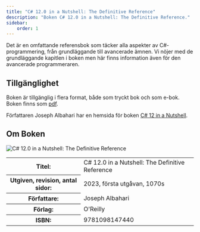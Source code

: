 ```yaml
---
title: "C# 12.0 in a Nutshell: The Definitive Reference" 
description: "Boken C# 12.0 in a Nutshell: The Definitive Reference."
sidebar:
    order: 1
---
```



Det är en omfattande referensbok som täcker alla aspekter av C#-programmering, från grundläggande till avancerade ämnen. Vi nöjer med de grundläggande kapitlen i boken men här finns information även för den avancerade programmeraren.


## Tillgänglighet

Boken är tillgänglig i flera format, både som tryckt bok och som e-bok. Boken finns som [pdf](https://dokumen.pub/c-12-in-a-nutshell-the-definitive-reference-9781098147440.html).

Författaren Joseph Albahari har en hemsida för boken [C# 12 in a Nutshell](https://www.albahari.com/nutshell/).


## Om Boken

<Image 
    src={csharpBook} alt="C# 12.0 in a Nutshell: The Definitive Reference"
/>

<table>
<tr><th>Titel:</th><td>C# 12.0 in a Nutshell: The Definitive Reference</td></tr>
<tr><th>Utgiven, revision, antal sidor:</th><td>2023, första utgåvan, 1070s</td></tr>
<tr><th>Författare:</th><td>Joseph Albahari</td></tr>
<tr><th>Förlag:</th><td>O'Reilly</td></tr>
<tr><th>ISBN:</th><td>9781098147440</td></tr>
</table>
